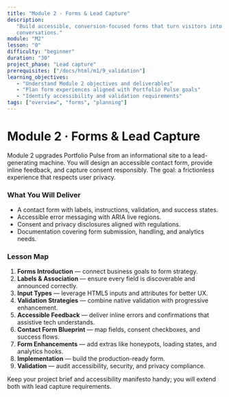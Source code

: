 ```yaml
---
title: "Module 2 · Forms & Lead Capture"
description:
   "Build accessible, conversion-focused forms that turn visitors into
   conversations."
module: "M2"
lesson: "0"
difficulty: "beginner"
duration: "30"
project_phase: "Lead capture"
prerequisites: ["/docs/html/m1/9_validation"]
learning_objectives:
   - "Understand Module 2 objectives and deliverables"
   - "Plan form experiences aligned with Portfolio Pulse goals"
   - "Identify accessibility and validation requirements"
tags: ["overview", "forms", "planning"]
---
```


# Module 2 · Forms & Lead Capture

Module 2 upgrades Portfolio Pulse from an informational site to a
lead-generating machine. You will design an accessible contact form, provide
inline feedback, and capture consent responsibly. The goal: a frictionless
experience that respects user privacy.

### What You Will Deliver

-  A contact form with labels, instructions, validation, and success states.
-  Accessible error messaging with ARIA live regions.
-  Consent and privacy disclosures aligned with regulations.
-  Documentation covering form submission, handling, and analytics needs.

### Lesson Map

1. **Forms Introduction** — connect business goals to form strategy.
2. **Labels & Association** — ensure every field is discoverable and announced
   correctly.
3. **Input Types** — leverage HTML5 inputs and attributes for better UX.
4. **Validation Strategies** — combine native validation with progressive
   enhancement.
5. **Accessible Feedback** — deliver inline errors and confirmations that
   assistive tech understands.
6. **Contact Form Blueprint** — map fields, consent checkboxes, and success
   flows.
7. **Form Enhancements** — add extras like honeypots, loading states, and
   analytics hooks.
8. **Implementation** — build the production-ready form.
9. **Validation** — audit accessibility, security, and privacy compliance.

Keep your project brief and accessibility manifesto handy; you will extend both
with lead capture requirements.
